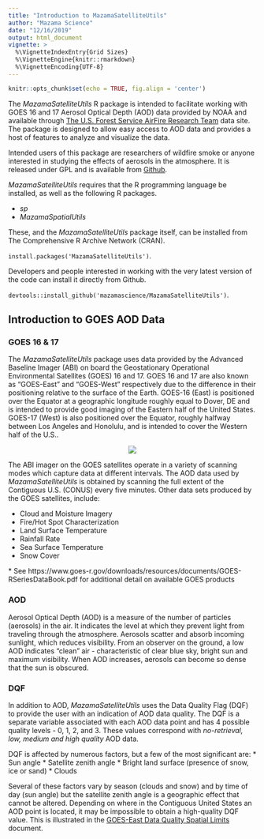 ```yaml
---
title: "Introduction to MazamaSatelliteUtils"
author: "Mazama Science"
date: "12/16/2019"
output: html_document
vignette: >
  %\VignetteIndexEntry{Grid Sizes}
  %\VignetteEngine{knitr::rmarkdown}
  %\VignetteEncoding{UTF-8}
---
```


```r
knitr::opts_chunk$set(echo = TRUE, fig.align = 'center')
```

The _MazamaSatelliteUtils_ R package is intended to facilitate working with GOES 16 and 17 Aerosol Optical Depth (AOD) data provided by NOAA and available through [The U.S. Forest Service AirFire Research Team](airfire.org) data site.  The package is designed to allow easy access to AOD data and provides a host of features to analyze and visualize the data.

Intended users of this package are researchers of wildfire smoke or anyone interested in studying the effects of aerosols in the atmosphere.  It is released under GPL and is available from [Github](https://github.com/MazamaScience/MazamaSatelliteUtils).

_MazamaSatelliteUtils_ requires that the R programming language be installed, as well as the following R packages.

* _sp_ 
* _MazamaSpatialUtils_

These, and the _MazamaSatelliteUtils_ package itself, can be installed from The Comprehensive R Archive Network (CRAN). 

```install.packages('MazamaSatelliteUtils')```.

Developers and people interested in working with the very latest version of the code can install it directly from Github. 

```devtools::install_github('mazamascience/MazamaSatelliteUtils')```.


## Introduction to GOES AOD Data

### GOES 16 & 17

The _MazamaSatelliteUtils_ package uses data provided by the Advanced Baseline Imager (ABI) on board the Geostationary Operational Environmental Satellites (GOES) 16 and 17.  GOES 16 and 17 are also known as "GOES-East" and "GOES-West" respectively due to the difference in their positioning relative to the surface of the Earth.   GOES-16 (East) is positioned over the Equator at a geographic longitude roughly equal to Dover, DE and is intended to provide good imaging of the Eastern half of the United States.  GOES-17 (West) is also positioned over the Equator, roughly halfway between Los Angeles and Honolulu, and is intended to cover the Western half of the U.S..  

<center>
![](img/GOESWestEast.jpg)
</center>

The ABI imager on the GOES satellites operate in a variety of scanning modes which capture data at different intervals.  The AOD data used by _MazamaSatelliteUtils_ is obtained by scanning the full extent of the Contiguous U.S. (CONUS) every five minutes.  Other data sets produced by the GOES satellites, include:

* Cloud and Moisture Imagery 
* Fire/Hot Spot Characterization
* Land Surface Temperature
* Rainfall Rate
* Sea Surface Temperature
* Snow Cover

\* See https://www.goes-r.gov/downloads/resources/documents/GOES-RSeriesDataBook.pdf for additional detail on available GOES products

### AOD

Aerosol Optical Depth (AOD) is a measure of the number of particles (aerosols) in the air.  It indicates the level at which they prevent light from traveling through the atmosphere. Aerosols scatter and absorb incoming sunlight, which reduces visibility.  From an observer on the ground, a low AOD indicates “clean” air - characteristic of clear blue sky, bright sun and maximum visibility.  When AOD increases, aerosols can become so dense that the sun is obscured.  

### DQF 

In addition to AOD, _MazamaSatelliteUtils_ uses the Data Quality Flag (DQF) to provide the user with an indication of AOD data quality.  The DQF is a separate variable associated with each AOD data point and has 4 possible quality levels - 0, 1, 2, and 3.  These values correspond with _no-retrieval, low, medium and high quality_ AOD data.

DQF is affected by numerous factors, but a few of the most significant are:
* Sun angle
* Satellite zenith angle
* Bright land surface (presence of snow, ice or sand)
* Clouds

Several of these factors vary by season (clouds and snow) and by time of day (sun angle) but the satellite zenith angle is a geographic effect that cannot be altered.  Depending on where in the Contiguous United States an AOD point is located, it may be impossible to obtain a high-quality DQF value.  This is illustrated in the [GOES-East Data Quality Spatial Limits](goes-east_data_quality_limits.html) document.